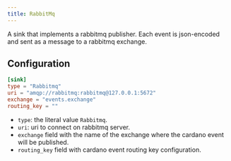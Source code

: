```yaml
---
title: RabbitMq
---
```


A sink that implements a rabbitmq publisher. Each event is json-encoded and sent as a message to a rabbitmq exchange.

## Configuration

```toml
[sink]
type = "Rabbitmq"
uri = "amqp://rabbitmq:rabbitmq@127.0.0.1:5672"
exchange = "events.exchange"
routing_key = ""
```

- `type`: the literal value `Rabbitmq`.
- `uri`: uri to connect on rabbitmq server.
- `exchange` field with the name of the exchange where the cardano event will be published.
- `routing_key` field with cardano event routing key configuration.
